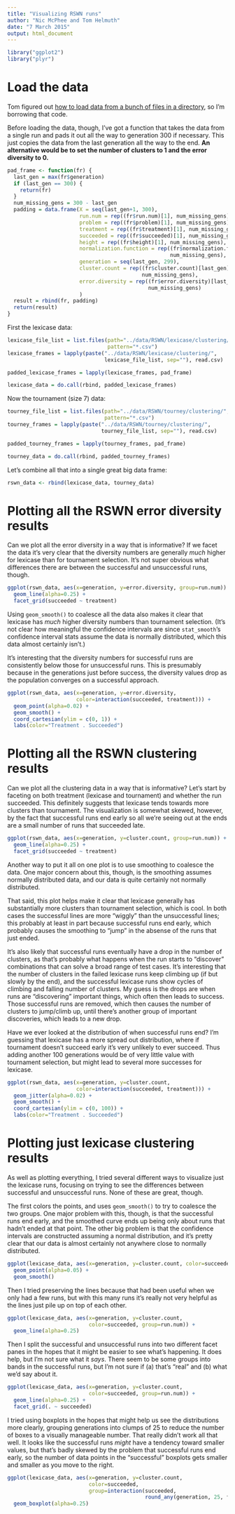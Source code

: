 ```yaml
---
title: "Visualizing RSWN runs"
author: "Nic McPhee and Tom Helmuth"
date: "7 March 2015"
output: html_document
---
```


```r
library("ggplot2")
library("plyr")
```

# Load the data

Tom figured out [how to load data from a bunch of files in a directory](http://rpubs.com/thelmuth/clustering_runs), so I'm borrowing that code.

Before loading the data, though, I've got a function that takes the data from a single run and pads it out all the way to generation 300 if necessary. This just copies the data from the last generation all the way to the end. **An alternative would be to set the number of clusters to 1 and the error diversity to 0.**

```r
pad_frame <- function(fr) {
  last_gen = max(fr$generation)
  if (last_gen == 300) {
    return(fr)
  }
  num_missing_gens = 300 - last_gen
  padding = data.frame(X = seq(last_gen+1, 300),
                       run.num = rep((fr$run.num)[1], num_missing_gens),
                       problem = rep((fr$problem)[1], num_missing_gens),
                       treatment = rep((fr$treatment)[1], num_missing_gens),
                       succeeded = rep((fr$succeeded)[1], num_missing_gens),
                       height = rep((fr$height)[1], num_missing_gens),
                       normalization.function = rep((fr$normalization.function)[1], 
                                                    num_missing_gens),
                       generation = seq(last_gen, 299),
                       cluster.count = rep((fr$cluster.count)[last_gen],
                                           num_missing_gens),
                       error.diversity = rep((fr$error.diversity)[last_gen],
                                             num_missing_gens)
                       )
  result = rbind(fr, padding)
  return(result)
}
```

First the lexicase data:

```r
lexicase_file_list = list.files(path="../data/RSWN/lexicase/clustering/", 
                                pattern="*.csv")
lexicase_frames = lapply(paste("../data/RSWN/lexicase/clustering/", 
                               lexicase_file_list, sep=""), read.csv)

padded_lexicase_frames = lapply(lexicase_frames, pad_frame)

lexicase_data = do.call(rbind, padded_lexicase_frames)
```

Now the tournament (size 7) data:

```r
tourney_file_list = list.files(path="../data/RSWN/tourney/clustering/", 
                               pattern="*.csv")
tourney_frames = lapply(paste("../data/RSWN/tourney/clustering/", 
                              tourney_file_list, sep=""), read.csv)

padded_tourney_frames = lapply(tourney_frames, pad_frame)

tourney_data = do.call(rbind, padded_tourney_frames)
```

Let's combine all that into a single great big data frame:

```r
rswn_data <- rbind(lexicase_data, tourney_data)
```

# Plotting all the RSWN error diversity results

Can we plot all the error diversity in a way that is informative? If we facet the data it's very clear that the diversity numbers are generally _much_ higher for lexicase than for tournament selection. It's not super obvious what differences there are between the successful and unsuccessful runs, though.

```r
ggplot(rswn_data, aes(x=generation, y=error.diversity, group=run.num)) +
  geom_line(alpha=0.25) +
  facet_grid(succeeded ~ treatment)
```

Using `geom_smooth()` to coalesce all the data also makes it clear that lexicase has _much_ higher diversity numbers than tournament selection. (It's not clear how meaningful the confidence intervals are since `stat_smooth`'s confidence interval stats assume the data is normally distributed, which this data almost certainly isn't.)

It's interesting that the diversity numbers for successful runs are consistently below those for unsuccessful runs. This is presumably because in the generations just before success, the diversity values drop as the population converges on a successful approach.

```r
ggplot(rswn_data, aes(x=generation, y=error.diversity,
                      color=interaction(succeeded, treatment))) +
  geom_point(alpha=0.02) +
  geom_smooth() +
  coord_cartesian(ylim = c(0, 1)) +
  labs(color="Treatment . Succeeded")
```

# Plotting all the RSWN clustering results

Can we plot all the clustering data in a way that is informative? Let's start by faceting on both treatment (lexicase and tournament) and whether the run succeeded. This definitely suggests that lexicase tends towards more clusters than tournament. The visualization is somewhat skewed, however, by the fact that successful runs end early so all we're seeing out at the ends are a small number of runs that succeeded late.

```r
ggplot(rswn_data, aes(x=generation, y=cluster.count, group=run.num)) +
  geom_line(alpha=0.25) +
  facet_grid(succeeded ~ treatment)
```

Another way to put it all on one plot is to use smoothing to coalesce the data. One major concern about this, though, is the smoothing assumes normally distributed data, and our data is quite certainly not normally distributed.

That said, this plot helps make it clear that lexicase generally has substantially more clusters than tournament selection, which is cool. In both cases the successful lines are more "wiggly" than the unsuccessful lines; this probably at least in part because successful runs end early, which probably causes the smoothing to "jump" in the absense of the runs that just ended. 

It's also likely that successful runs eventually have a drop in the number of clusters, as that's probably what happens when the run starts to "discover" combinations that can solve a broad range of test cases. It's interesting that the number of clusters in the failed lexicase runs keep climbing up (if but slowly by the end), and the successful lexicase runs show cycles of climbing and falling number of clusters. My guess is the drops are when runs are "discovering" important things, which often then leads to success. Those successful runs are removed, which then causes the number of clusters to jump/climb up, until there's another group of important discoveries, which leads to a new drop.

Have we ever looked at the distribution of when successful runs end? I'm guessing that lexicase has a more spread out distribution, where if tournament doesn't succeed early it's very unlikely to ever succeed. Thus adding another 100 generations would be of very little value with tournament selection, but might lead to several more successes for lexicase.

```r
ggplot(rswn_data, aes(x=generation, y=cluster.count,
                      color=interaction(succeeded, treatment))) +
  geom_jitter(alpha=0.02) +
  geom_smooth() +
  coord_cartesian(ylim = c(0, 100)) +
  labs(color="Treatment . Succeeded")
```

# Plotting just lexicase clustering results

As well as plotting everything, I tried several different ways to visualize just the lexicase runs, focusing on trying to see the differences between successful and unsuccessful runs. None of these are great, though.

The first colors the points, and uses `geom_smooth()` to try to coalesce the two groups. One major problem with this, though, is that the successful runs end early, and the smoothed curve ends up being only about runs that hadn't ended at that point. The other big problem is that the confidence intervals are constructed assuming a normal distribution, and it's pretty clear that our data is almost certainly not anywhere close to normally distributed.

```r
ggplot(lexicase_data, aes(x=generation, y=cluster.count, color=succeeded)) +
  geom_point(alpha=0.05) +
  geom_smooth()
```

Then I tried preserving the lines because that had been useful when we only had a few runs, but with this many runs it's really not very helpful as the lines just pile up on top of each other.

```r
ggplot(lexicase_data, aes(x=generation, y=cluster.count, 
                          color=succeeded, group=run.num)) +
  geom_line(alpha=0.25)
```

Then I split the successful and unsuccessful runs into two different facet panes in the hopes that it might be easier to see what's happening. It does help, but I'm not sure what it _says_. There seem to be some groups into bands in the successful runs, but I'm not sure if (a) that's "real" and (b) what we'd say about it.

```r
ggplot(lexicase_data, aes(x=generation, y=cluster.count, 
                          color=succeeded, group=run.num)) +
  geom_line(alpha=0.25) +
  facet_grid(. ~ succeeded)
```

I tried using boxplots in the hopes that might help us see the distributions more clearly, grouping generations into clumps of 25 to reduce the number of boxes to a visually manageable number. That really didn't work all that well. It looks like the successful runs _might_ have a tendency toward smaller values, but that's badly skewed by the problem that successful runs end early, so the number of data points in the "successful" boxplots gets smaller and smaller as you move to the right.

```r
ggplot(lexicase_data, aes(x=generation, y=cluster.count,
                          color=succeeded, 
                          group=interaction(succeeded, 
                                            round_any(generation, 25, floor)))) +
  geom_boxplot(alpha=0.25)
```
